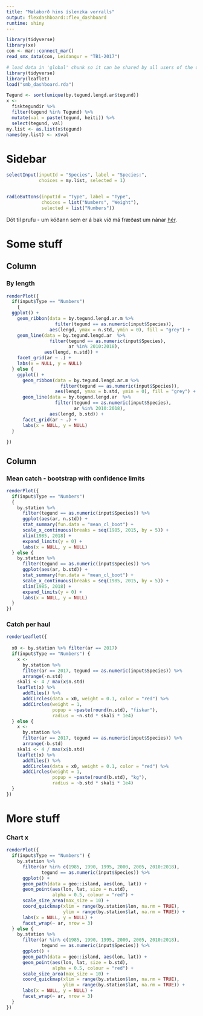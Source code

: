 ```yaml
---
title: "Mælaborð hins íslenzka vorralls"
output: flexdashboard::flex_dashboard
runtime: shiny
---
```


```r
library(tidyverse)
library(xe)
con <- mar::connect_mar()
read_smx_data(con, Leidangur = "TB1-2017")
```

```r
# load data in 'global' chunk so it can be shared by all users of the dashboard
library(tidyverse)
library(leaflet)
load("smb_dashboard.rda")

Tegund <- sort(unique(by.tegund.lengd.ar$tegund))
x <- 
  fisktegundir %>% 
  filter(tegund %in% Tegund) %>% 
  mutate(val = paste(tegund, heiti)) %>% 
  select(tegund, val)
my.list <- as.list(x$tegund)
names(my.list) <- x$val
```

Sidebar {.sidebar}
=====================================

```r
selectInput(inputId = "Species", label = "Species:",
            choices = my.list, selected = 1)


radioButtons(inputId = "Type", label = "Type", 
             choices = list("Numbers", "Weight"), 
             selected = list("Numbers"))
```

Dót til prufu - um kóðann sem er á bak við má fræðast um nánar [hér](http://www.hafro.is/~einarhj/gagnakvorn).

Some stuff
=====================================  

Column 
-------------------------------------

### By length

```r
renderPlot({
  if(input$Type == "Numbers") 
    {
  ggplot() +
    geom_ribbon(data = by.tegund.lengd.ar.m %>% 
                  filter(tegund == as.numeric(input$Species)),
                aes(lengd, ymax = n.std, ymin = 0), fill = "grey") +
    geom_line(data = by.tegund.lengd.ar  %>% 
                filter(tegund == as.numeric(input$Species),
                       ar %in% 2010:2018),
              aes(lengd, n.std)) +
    facet_grid(ar ~ .) +
    labs(x = NULL, y = NULL)
  } else {
    ggplot() +
      geom_ribbon(data = by.tegund.lengd.ar.m %>% 
                    filter(tegund == as.numeric(input$Species)),
                  aes(lengd, ymax = b.std, ymin = 0), fill = "grey") +
      geom_line(data = by.tegund.lengd.ar  %>% 
                  filter(tegund == as.numeric(input$Species),
                         ar %in% 2010:2018),
                aes(lengd, b.std)) +
      facet_grid(ar ~ .) +
      labs(x = NULL, y = NULL)
  } 
  
})
```


Column 
-------------------------------------

### Mean catch - bootstrap with confidence limits

```r
renderPlot({
  if(input$Type == "Numbers") 
  {
    by.station %>% 
      filter(tegund == as.numeric(input$Species)) %>% 
      ggplot(aes(ar, n.std)) +
      stat_summary(fun.data = "mean_cl_boot") +
      scale_x_continuous(breaks = seq(1985, 2015, by = 5)) +
      xlim(1985, 2018) +
      expand_limits(y = 0) +
      labs(x = NULL, y = NULL)
  } else {
    by.station %>% 
      filter(tegund == as.numeric(input$Species)) %>% 
      ggplot(aes(ar, b.std)) +
      stat_summary(fun.data = "mean_cl_boot") +
      scale_x_continuous(breaks = seq(1985, 2015, by = 5)) +
      xlim(1985, 2018) +
      expand_limits(y = 0) +
      labs(x = NULL, y = NULL)
  }
})
```   


### Catch per haul

```r
renderLeaflet({
  
  x0 <- by.station %>% filter(ar == 2017)
  if(input$Type == "Numbers") {
    x <- 
      by.station %>% 
      filter(ar == 2017, tegund == as.numeric(input$Species)) %>% 
      arrange(-n.std)
    skali <- 4 / max(x$n.std)
    leaflet(x) %>% 
      addTiles() %>% 
      addCircles(data = x0, weight = 0.1, color = "red") %>% 
      addCircles(weight = 1,
                 popup = ~paste(round(n.std), "fiskar"),
                 radius = ~n.std * skali * 1e4)
  } else {
    x <- 
      by.station %>% 
      filter(ar == 2017, tegund == as.numeric(input$Species)) %>% 
      arrange(-b.std)
    skali <- 4 / max(x$b.std)
    leaflet(x) %>% 
      addTiles() %>% 
      addCircles(data = x0, weight = 0.1, color = "red") %>% 
      addCircles(weight = 1,
                 popup = ~paste(round(b.std), "kg"),
                 radius = ~b.std * skali * 1e4)
  }
})
```

More stuff
=====================================

### Chart x
    
```r
renderPlot({
  if(input$Type == "Numbers") {
    by.station %>% 
      filter(ar %in% c(1985, 1990, 1995, 2000, 2005, 2010:2018),
             tegund == as.numeric(input$Species)) %>% 
      ggplot() +
      geom_path(data = geo::island, aes(lon, lat)) +
      geom_point(aes(lon, lat, size = n.std),
                 alpha = 0.5, colour = "red") +
      scale_size_area(max_size = 10) +
      coord_quickmap(xlim = range(by.station$lon, na.rm = TRUE),
                     ylim = range(by.station$lat, na.rm = TRUE)) +
      labs(x = NULL, y = NULL) +
      facet_wrap(~ ar, nrow = 3)
  } else {
    by.station %>% 
      filter(ar %in% c(1985, 1990, 1995, 2000, 2005, 2010:2018),
             tegund == as.numeric(input$Species)) %>% 
      ggplot() +
      geom_path(data = geo::island, aes(lon, lat)) +
      geom_point(aes(lon, lat, size = b.std),
                 alpha = 0.5, colour = "red") +
      scale_size_area(max_size = 10) +
      coord_quickmap(xlim = range(by.station$lon, na.rm = TRUE),
                     ylim = range(by.station$lat, na.rm = TRUE)) +
      labs(x = NULL, y = NULL) +
      facet_wrap(~ ar, nrow = 3)
  }
})
```